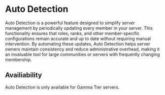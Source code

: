 # Auto Detection

Auto Detection is a powerful feature designed to simplify server management by periodically updating 
every member in your server. This functionality ensures that roles, ranks, and other member-specific configurations 
remain accurate and up to date without requiring manual intervention. By automating these updates, Auto Detection 
helps server owners maintain consistency and reduce administrative overhead, making it an invaluable tool for large 
communities or servers with frequently changing membership.

## Availiability

Auto Detection is only available for Gamma Tier servers.